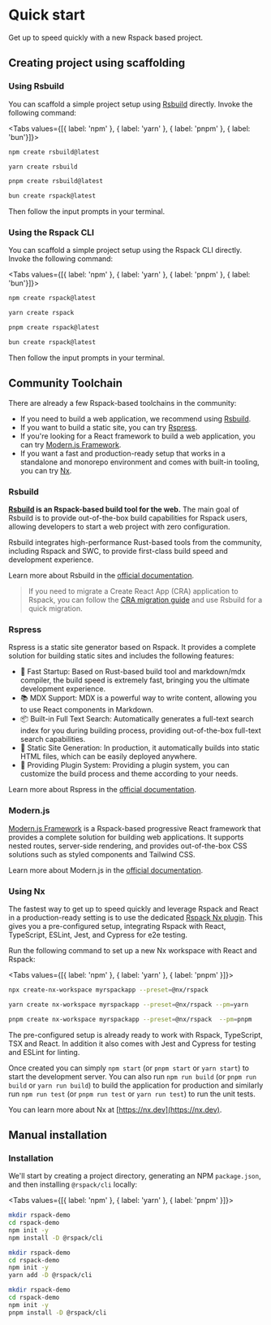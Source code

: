 
# Quick start

Get up to speed quickly with a new Rspack based project.

## Creating project using scaffolding

### Using Rsbuild

You can scaffold a simple project setup using [Rsbuild](#rsbuild) directly. Invoke the following command:

<Tabs values={[{ label: 'npm' }, { label: 'yarn' }, { label: 'pnpm' }, { label: 'bun'}]}>
  <Tab>

```sh
npm create rsbuild@latest
```

  </Tab>

  <Tab>

```sh
yarn create rsbuild
```

  </Tab>

  <Tab>

```sh
pnpm create rsbuild@latest
```

  </Tab>

  <Tab>

```sh
bun create rspack@latest
```

  </Tab>
</Tabs>

Then follow the input prompts in your terminal.

### Using the Rspack CLI

You can scaffold a simple project setup using the Rspack CLI directly. Invoke the following command:

<Tabs values={[{ label: 'npm' }, { label: 'yarn' }, { label: 'pnpm' }, { label: 'bun'}]}>
  <Tab>

```sh
npm create rspack@latest
```

  </Tab>

  <Tab>

```sh
yarn create rspack
```

  </Tab>

  <Tab>

```sh
pnpm create rspack@latest
```

  </Tab>

  <Tab>

```sh
bun create rspack@latest
```

  </Tab>
</Tabs>

Then follow the input prompts in your terminal.

## Community Toolchain

There are already a few Rspack-based toolchains in the community:

- If you need to build a web application, we recommend using [Rsbuild](https://rsbuild.dev/).
- If you want to build a static site, you can try [Rspress](https://rspress.dev).
- If you're looking for a React framework to build a web application, you can try [Modern.js Framework](https://modernjs.dev/en/).
- If you want a fast and production-ready setup that works in a standalone and monorepo environment and comes with built-in tooling, you can try [Nx](https://nx.dev).

### Rsbuild

**[Rsbuild](https://github.com/web-infra-dev/rsbuild) is an Rspack-based build tool for the web.** The main goal of Rsbuild is to provide out-of-the-box build capabilities for Rspack users, allowing developers to start a web project with zero configuration.

Rsbuild integrates high-performance Rust-based tools from the community, including Rspack and SWC, to provide first-class build speed and development experience.

Learn more about Rsbuild in the [official documentation](https://rsbuild.dev/).

> If you need to migrate a Create React App (CRA) application to Rspack, you can follow the [CRA migration guide](/guide/migrate-from-cra) and use Rsbuild for a quick migration.

### Rspress

Rspress is a static site generator based on Rspack. It provides a complete solution for building static sites and includes the following features:

- 🚀 Fast Startup: Based on Rust-based build tool and markdown/mdx compiler, the build speed is extremely fast, bringing you the ultimate development experience.
- 📚 MDX Support: MDX is a powerful way to write content, allowing you to use React components in Markdown.
- 📦 Built-in Full Text Search: Automatically generates a full-text search index for you during building process, providing out-of-the-box full-text search capabilities.
- 🌈 Static Site Generation: In production, it automatically builds into static HTML files, which can be easily deployed anywhere.
- 🔌 Providing Plugin System: Providing a plugin system, you can customize the build process and theme according to your needs.

Learn more about Rspress in the [official documentation](https://rspress.dev).

### Modern.js

[Modern.js Framework](https://modernjs.dev/en/) is a Rspack-based progressive React framework that provides a complete solution for building web applications. It supports nested routes, server-side rendering, and provides out-of-the-box CSS solutions such as styled components and Tailwind CSS.

Learn more about Modern.js in the [official documentation](https://modernjs.dev/en/guides/get-started/introduction).

### Using Nx

The fastest way to get up to speed quickly and leverage Rspack and React in a production-ready setting is to use the dedicated [Rspack Nx plugin](https://www.npmjs.com/package/@nx/rspack). This gives you a pre-configured setup, integrating Rspack with React, TypeScript, ESLint, Jest, and Cypress for e2e testing.

Run the following command to set up a new Nx workspace with React and Rspack:

<Tabs values={[{ label: 'npm' }, { label: 'yarn' }, { label: 'pnpm' }]}>
  <Tab>

```sh
npx create-nx-workspace myrspackapp --preset=@nx/rspack
```

  </Tab>

  <Tab>

```sh
yarn create nx-workspace myrspackapp --preset=@nx/rspack --pm=yarn
```

  </Tab>

  <Tab>

```sh
pnpm create nx-workspace myrspackapp --preset=@nx/rspack  --pm=pnpm
```

  </Tab>
</Tabs>

The pre-configured setup is already ready to work with Rspack, TypeScript, TSX and React. In addition it also comes with Jest and Cypress for testing and ESLint for linting.

Once created you can simply `npm start` (or `pnpm start` or `yarn start`) to start the development server. You can also run `npm run build` (or `pnpm run build` or `yarn run build`) to build the application for production and similarly run `npm run test` (or `pnpm run test` or `yarn run test`) to run the unit tests.

You can learn more about Nx at [https://nx.dev](https://nx.dev).

## Manual installation

### Installation

We'll start by creating a project directory, generating an NPM `package.json`, and then installing `@rspack/cli` locally:

<Tabs values={[{ label: 'npm' }, { label: 'yarn' }, { label: 'pnpm' }]}>
  <Tab>

```sh
mkdir rspack-demo
cd rspack-demo
npm init -y
npm install -D @rspack/cli
```

  </Tab>

  <Tab>

```sh
mkdir rspack-demo
cd rspack-demo
npm init -y
yarn add -D @rspack/cli
```

  </Tab>

  <Tab>

```sh
mkdir rspack-demo
cd rspack-demo
npm init -y
pnpm install -D @rspack/cli
```

  </Tab>
</Tabs>
